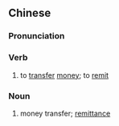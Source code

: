 {{also|汇划}}
==Chinese==
{{zh-forms|s=汇划}}

===Pronunciation===
{{zh-pron
|m=huìhuà
|cat=v,n
}}

===Verb===
{{zh-verb}}

# to [[transfer]] [[money]]; to [[remit]]

===Noun===
{{zh-noun}}

# money transfer; [[remittance]]